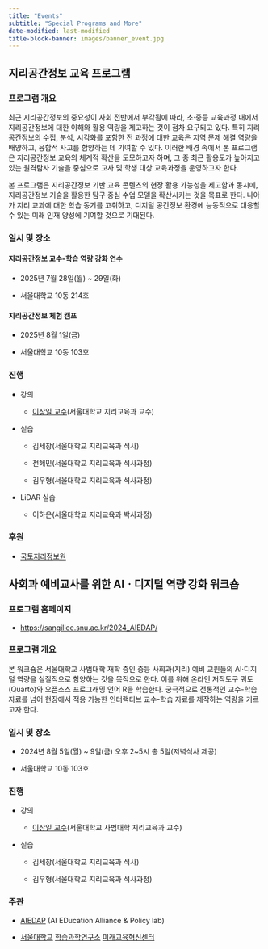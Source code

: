```yaml
---
title: "Events"
subtitle: "Special Programs and More"
date-modified: last-modified
title-block-banner: images/banner_event.jpg
---
```


## 지리공간정보 교육 프로그램

### 프로그램 개요

최근 지리공간정보의 중요성이 사회 전반에서 부각됨에 따라, 초·중등 교육과정 내에서 지리공간정보에 대한 이해와 활용 역량을 제고하는 것이 점차 요구되고 있다. 특히 지리공간정보의 수집, 분석, 시각화를 포함한 전 과정에 대한 교육은 지역 문제 해결 역량을 배양하고, 융합적 사고를 함양하는 데 기여할 수 있다. 이러한 배경 속에서 본 프로그램은 지리공간정보 교육의 체계적 확산을 도모하고자 하며, 그 중 최근 활용도가 높아지고 있는 원격탐사 기술을 중심으로 교사 및 학생 대상 교육과정을 운영하고자 한다.

본 프로그램은 지리공간정보 기반 교육 콘텐츠의 현장 활용 가능성을 제고함과 동시에, 지리공간정보 기술을 활용한 탐구 중심 수업 모델을 확산시키는 것을 목표로 한다. 나아가 지리 교과에 대한 학습 동기를 고취하고, 디지털 공간정보 환경에 능동적으로 대응할 수 있는 미래 인재 양성에 기여할 것으로 기대된다.

### 일시 및 장소

#### 지리공간정보 교수-학습 역량 강화 연수

-   2025년 7월 28일(월) \~ 29일(화)

-   서울대학교 10동 214호

#### 지리공간정보 체험 캠프

-   2025년 8월 1일(금)

-   서울대학교 10동 103호

### **진행**

-   강의

    -   [이상일 교수](https://sangillee.snu.ac.kr/)(서울대학교 지리교육과 교수)

-   실습

    -   김세창(서울대학교 지리교육과 석사)

    -   전혜민(서울대학교 지리교육과 석사과정)

    -   김우형(서울대학교 지리교육과 석사과정)

-   LiDAR 실습

    -   이하은(서울대학교 지리교육과 박사과정)

### 후원

-   [국토지리정보원](https://www.ngii.go.kr/)

## 사회과 예비교사를 위한 AIㆍ디지털 역량 강화 워크숍

### 프로그램 홈페이지

-   <https://sangillee.snu.ac.kr/2024_AIEDAP/>

### 프로그램 개요

본 워크숍은 서울대학교 사범대학 재학 중인 중등 사회과(지리) 예비 교원들의 AI·디지털 역량을 실질적으로 함양하는 것을 목적으로 한다. 이를 위해 온라인 저작도구 쿼토(Quarto)와 오픈소스 프로그래밍 언어 R을 학습한다. 궁극적으로 전통적인 교수-학습 자료를 넘어 현장에서 적용 가능한 인터랙티브 교수-학습 자료를 제작하는 역량을 기르고자 한다.

### 일시 및 장소

-   2024년 8월 5일(월) \~ 9일(금) 오후 2\~5시 총 5일(저녁식사 제공)

-   서울대학교 10동 103호

### **진행**

-   강의

    -   [이상일 교수](https://sangillee.snu.ac.kr/)(서울대학교 사범대학 지리교육과 교수)

-   실습

    -   김세창(서울대학교 지리교육과 석사)

    -   김우형(서울대학교 지리교육과 석사과정)

### 주관

-   [AIEDAP](https://aiedap.or.kr/) (AI EDucation Alliance & Policy lab)

-   [서울대학교](https://www.snu.ac.kr/) [학습과학연구소](https://ls.snu.ac.kr/) [미래교육혁신센터](https://ls.snu.ac.kr/sub_center/center4.php)
